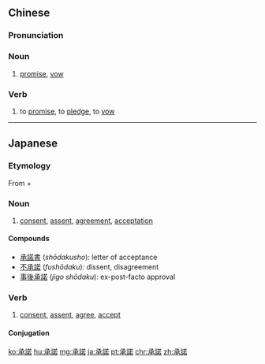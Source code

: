 {{also|承诺}}
==Chinese==
{{zh-forms|s=承诺}}

===Pronunciation===
{{zh-pron
|m=chéngnuò
|c=sing4 nok6
|h=pfs=sṳ̀n-nok/sṳ̀n-no
|mn=sêng-lo̍k
|cat=n
}}

===Noun===
{{zh-noun}}
# [[promise]], [[vow]]

===Verb===
{{zh-verb}}
# to [[promise]], to [[pledge]], to [[vow]]

----

==Japanese==
{{ja-kanjitab}}

===Etymology===
From {{m|ja|承|sc=Jpan|tr=shō||agree to}} + {{m|ja|諾|sc=Jpan|tr=daku||consent}}

===Noun===
{{ja-noun|しょうだく}}

# [[consent]], [[assent]], [[agreement]], [[acceptation]]

====Compounds====
* [[承諾書]] (''shōdakusho''): letter of acceptance
* [[不承諾]] (''fushōdaku''): dissent, disagreement
* [[事後承諾]] (''jigo shōdaku''): ex-post-facto approval

===Verb===
{{ja-verb-suru|tr=trans|しょうだく}}

# [[consent]], [[assent]], [[agree]], [[accept]]

====Conjugation====
{{ja-suru|しょうだく}}

[[ko:承諾]]
[[hu:承諾]]
[[mg:承諾]]
[[ja:承諾]]
[[pt:承諾]]
[[chr:承諾]]
[[zh:承諾]]